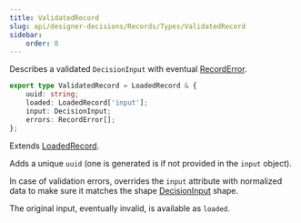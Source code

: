 ```yaml
---
title: ValidatedRecord
slug: api/designer-decisions/Records/Types/ValidatedRecord
sidebar:
    order: 0
---
```


Describes a validated `DecisionInput` with eventual [RecordError](/api/designer-decisions/Records/Types/RecordError).

```ts
export type ValidatedRecord = LoadedRecord & {
    uuid: string;
    loaded: LoadedRecord['input'];
    input: DecisionInput;
    errors: RecordError[];
};
```

Extends [LoadedRecord](/api/designer-decisions/Records/Types/LoadedRecord).

Adds a unique `uuid` (one is generated is if not provided in the `input` object).

In case of validation errors, overrides the `input` attribute with normalized data to make sure it matches the shape [DecisionInput](/api/designer-decisions/Inputs/Types/DecisionInput) shape.

The original input, eventually invalid, is available as `loaded`.
